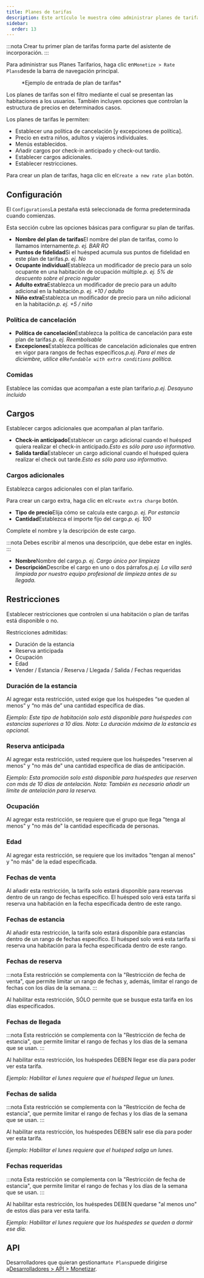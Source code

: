 ```yaml
---
title: Planes de tarifas
description: Este artículo le muestra cómo administrar planes de tarifas en Wink.
sidebar:
  order: 13
---
```


:::nota
Crear tu primer plan de tarifas forma parte del asistente de incorporación.
:::

Para administrar sus Planes Tarifarios, haga clic en`Monetize > Rate Plans`desde la barra de navegación principal.

<figure>
  <CloudinaryImage width="350" height="559" resize="scale" quality="best" alt="Planes de tarifas" src="academy/rate-plan" errorImage="noimage_opaque_nyrtl0.png" />

  <figcaption>*Ejemplo de entrada de plan de tarifas*</figcaption>
</figure>


Los planes de tarifas son el filtro mediante el cual se presentan las habitaciones a los usuarios. También incluyen opciones que controlan la estructura de precios en determinados casos.

Los planes de tarifas le permiten:

* Establecer una política de cancelación \[y excepciones de política].
* Precio en extra niños, adultos y viajeros individuales.
* Menús establecidos.
* Añadir cargos por check-in anticipado y check-out tardío.
* Establecer cargos adicionales.
* Establecer restricciones.

Para crear un plan de tarifas, haga clic en el`Create a new rate plan` botón.

## Configuración

El `Configurations`La pestaña está seleccionada de forma predeterminada cuando comienzas.

Esta sección cubre las opciones básicas para configurar su plan de tarifas.

* **Nombre del plan de tarifas**El nombre del plan de tarifas, como lo llamamos internamente.*p. ej. BAR RO*
* **Puntos de fidelidad**Si el huésped acumula sus puntos de fidelidad en este plan de tarifas.*p. ej. No*
* **Ocupante individual**Establezca un modificador de precio para un solo ocupante en una habitación de ocupación múltiple.*p. ej. 5% de descuento sobre el precio regular*
* **Adulto extra**Establezca un modificador de precio para un adulto adicional en la habitación.*p. ej. +10 / adulto*
* **Niño extra**Establezca un modificador de precio para un niño adicional en la habitación.*p. ej. +5 / niño*

### Política de cancelación

* **Política de cancelación**Establezca la política de cancelación para este plan de tarifas.*p. ej. Reembolsable*
* **Excepciones**Establezca políticas de cancelación adicionales que entren en vigor para rangos de fechas específicos.*p.ej. Para el mes de diciembre, utilice el`Refundable with extra conditions` política.*

### Comidas

Establece las comidas que acompañan a este plan tarifario.*p.ej. Desayuno incluido*

## Cargos

Establecer cargos adicionales que acompañan al plan tarifario.

* **Check-in anticipado**Establecer un cargo adicional cuando el huésped quiera realizar el check-in anticipado.*Esto es sólo para uso informativo.*
* **Salida tardía**Establecer un cargo adicional cuando el huésped quiera realizar el check out tarde.*Esto es sólo para uso informativo.*

### Cargos adicionales

Establezca cargos adicionales con el plan tarifario.

Para crear un cargo extra, haga clic en el`Create extra charge` botón.

* **Tipo de precio**Elija cómo se calcula este cargo.*p. ej. Por estancia*
* **Cantidad**Establezca el importe fijo del cargo.*p. ej. 100*

Complete el nombre y la descripción de este cargo.

:::nota
Debes escribir al menos una descripción, que debe estar en inglés.
:::

* **Nombre**Nombre del cargo.*p. ej. Cargo único por limpieza*
* **Descripción**Describe el cargo en uno o dos párrafos.*p.ej. La villa será limpiada por nuestro equipo profesional de limpieza antes de su llegada.*

## Restricciones

Establecer restricciones que controlen si una habitación o plan de tarifas está disponible o no.

Restricciones admitidas:

* Duración de la estancia
* Reserva anticipada
* Ocupación
* Edad
* Vender / Estancia / Reserva / Llegada / Salida / Fechas requeridas

### Duración de la estancia

Al agregar esta restricción, usted exige que los huéspedes “se queden al menos” y “no más de” una cantidad específica de días.

*Ejemplo: Este tipo de habitación solo está disponible para huéspedes con estancias superiores a 10 días. Nota: La duración máxima de la estancia es opcional.*

### Reserva anticipada

Al agregar esta restricción, usted requiere que los huéspedes "reserven al menos" y "no más de" una cantidad específica de días de anticipación.

*Ejemplo: Esta promoción solo está disponible para huéspedes que reserven con más de 10 días de antelación. Nota: También es necesario añadir un límite de antelación para la reserva.*

### Ocupación

Al agregar esta restricción, se requiere que el grupo que llega "tenga al menos" y "no más de" la cantidad especificada de personas.

### Edad

Al agregar esta restricción, se requiere que los invitados "tengan al menos" y "no más" de la edad especificada.

### Fechas de venta

Al añadir esta restricción, la tarifa solo estará disponible para reservas dentro de un rango de fechas específico. El huésped solo verá esta tarifa si reserva una habitación en la fecha especificada dentro de este rango.

### Fechas de estancia

Al añadir esta restricción, la tarifa solo estará disponible para estancias dentro de un rango de fechas específico. El huésped solo verá esta tarifa si reserva una habitación para la fecha especificada dentro de este rango.

### Fechas de reserva

:::nota
Esta restricción se complementa con la "Restricción de fecha de venta", que permite limitar un rango de fechas y, además, limitar el rango de fechas con los días de la semana.
:::

Al habilitar esta restricción, SÓLO permite que se busque esta tarifa en los días especificados.

### Fechas de llegada

:::nota
Esta restricción se complementa con la "Restricción de fecha de estancia", que permite limitar el rango de fechas y los días de la semana que se usan.
:::

Al habilitar esta restricción, los huéspedes DEBEN llegar ese día para poder ver esta tarifa.

*Ejemplo: Habilitar el lunes requiere que el huésped llegue un lunes.*

### Fechas de salida

:::nota
Esta restricción se complementa con la "Restricción de fecha de estancia", que permite limitar el rango de fechas y los días de la semana que se usan.
:::

Al habilitar esta restricción, los huéspedes DEBEN salir ese día para poder ver esta tarifa.

*Ejemplo: Habilitar el lunes requiere que el huésped salga un lunes.*

### Fechas requeridas

:::nota
Esta restricción se complementa con la "Restricción de fecha de estancia", que permite limitar el rango de fechas y los días de la semana que se usan.
:::

Al habilitar esta restricción, los huéspedes DEBEN quedarse "al menos uno" de estos días para ver esta tarifa.

*Ejemplo: Habilitar el lunes requiere que los huéspedes se queden a dormir ese día.*

## API

Desarrolladores que quieran gestionar`Rate Plans`puede dirigirse a[Desarrolladores > API > Monetizar](/developers/apis/#monetize-api).

